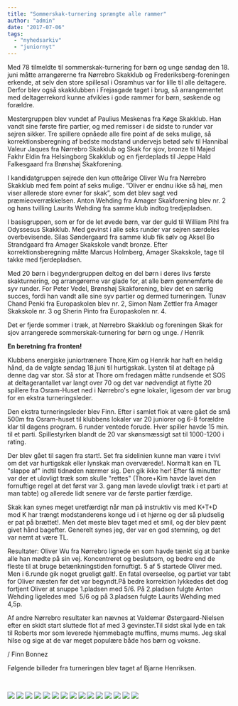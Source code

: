 ```yaml
---
title: "Sommerskak-turnering sprængte alle rammer"
author: "admin"
date: "2017-07-06"
tags: 
  - "nyhedsarkiv"
  - "juniornyt"
---
```


Med 78 tilmeldte til sommerskak-turnering for børn og unge søndag den 18. juni måtte arrangørerne fra Nørrebro Skakklub og Frederiksberg-foreningen erkende, at selv den store spillesal i Osramhus var for lille til alle deltagere. Derfor blev også skakklubben i Frejasgade taget i brug, så arrangementet med deltagerrekord kunne afvikles i gode rammer for børn, søskende og forældre.

Mestergruppen blev vundet af Paulius Meskenas fra Køge Skakklub. Han vandt sine første fire partier, og med remisser i de sidste to runder var sejren sikker. Tre spillere opnåede alle fire point af de seks mulige, så korrektionsberegning af bedste modstand undervejs betød sølv til Hannibal Valeur Jaques fra Nørrebro Skakklub og Skak for sjov, bronze til Majed Fakhr Eldin fra Helsingborg Skakklub og en fjerdeplads til Jeppe Hald Falkesgaard fra Brønshøj Skakforening.

I kandidatgruppen sejrede den kun otteårige Oliver Wu fra Nørrebro Skakklub med fem point af seks mulige. ”Oliver er endnu ikke så høj, men viser allerede store evner for skak”, som det blev sagt ved præmieoverrækkelsen. Anton Wehding fra Amager Skakforening blev nr. 2 og hans tvilling Laurits Wehding fra samme klub indtog tredjepladsen.

I basisgruppen, som er for de let øvede børn, var der guld til William Pihl fra Odyssesus Skakklub. Med gevinst i alle seks runder var sejren særdeles overbevisende. Silas Søndergaard fra samme klub fik sølv og Aksel Bo Strandgaard fra Amager Skakskole vandt bronze. Efter korrektionsberegning måtte Marcus Holmberg, Amager Skakskole, tage til takke med fjerdepladsen.

Med 20 børn i begyndergruppen deltog en del børn i deres livs første skakturnering, og arrangørerne var glade for, at alle børn gennemførte de syv runder. For Peter Vedel, Brønshøj Skakforening, blev det en særlig succes, fordi han vandt alle sine syv partier og dermed turneringen. Tunav Chand Penki fra Europaskolen blev nr. 2, Simon Nam Zettler fra Amager Skakskole nr. 3 og Sherin Pinto fra Europaskolen nr. 4.

Det er fjerde sommer i træk, at Nørrebro Skakklub og foreningen Skak for sjov arrangerede sommerskak-turnering for børn og unge. / Henrik

**En beretning fra fronten!**

Klubbens energiske juniortrænere Thore,Kim og Henrik har haft en heldig hånd, da de valgte søndag 18.juni til hurtigskak. Lysten til at deltage på denne dag var stor. Så stor at Thore om fredagen måtte rundsende et SOS at deltagerantallet var langt over 70 og det var nødvendigt at flytte 20 spillere fra Osram-Huset ned i Nørrebro's egne lokaler, ligesom der var brug for en ekstra turneringsleder.

Den ekstra turneringsleder blev Finn. Efter i samlet flok at være gået de små 500m fra Osram-huset til klubbens lokaler var 20 juniorer og 6-8 forældre klar til dagens program. 6 runder ventede forude. Hver spiller havde 15 min. til et parti. Spillestyrken blandt de 20 var skønsmæssigt sat til 1000-1200 i rating.

Der blev gået til sagen fra start!. Set fra sidelinien kunne man være i tvivl om det var hurtigskak eller lynskak man overværede!. Normalt kan en TL "slappe af" indtil tidnøden nærmer sig. Den gik ikke her! Efter få minutter var der et ulovligt træk som skulle "rettes" (Thore+Kim havde lavet den fornuftige regel at det først var 3. gang man lavede ulovligt træk i et parti at man tabte) og allerede lidt senere var de første partier færdige.

Skak kan synes meget uretfærdigt når man på instruktiv vis med K+T+D mod K har trængt modstanderens konge ud i et hjørne og der så pludselig er pat på brættet!. Men det meste blev taget med et smil, og der blev pænt givet hånd bagefter. Generelt synes jeg, der var en god stemning, og det var nemt at være TL.

Resultater: Oliver Wu fra Nørrebro lignede en som havde tænkt sig at banke alle han mødte på sin vej. Koncentreret og beslutsom, og bedre end de fleste til at bruge betænkningstiden fornuftigt. 5 af 5 startede Oliver med. Men i 6.runde gik noget grueligt galt!. En fatal overseelse, og partiet var tabt for Oliver næsten før det var begyndt.På bedre korrektion lykkedes det dog fortjent Oliver at snuppe 1.pladsen med 5/6. På 2.pladsen fulgte Anton Wehding ligeledes med  5/6 og på 3.pladsen fulgte Laurits Wehding med 4,5p.

Af andre Nørrebro resultater kan nævnes at Valdemar Østergaard-Nielsen efter en skidt start sluttede flot af med 3 gevinster.Til sidst skal lyde en tak til Roberts mor som leverede hjemmebagte muffins, mums mums. Jeg skal hilse og sige at de var meget populære både hos børn og voksne.

/ Finn Bonnez

Følgende billeder fra turneringen blev taget af Bjarne Henriksen.

 

![](/images/Børneskak-36-1024x749.jpg) ![](/images/Børneskak-34.jpg) ![](/images/Børneskak-30-1024x608.jpg) ![](/images/Børneskak-26-1024x590.jpg) ![](/images/Børneskak-23.jpg) ![](/images/Børneskak-22-1024x768.jpg) ![](/images/Børneskak-21-1024x907.jpg) ![](/images/Børneskak-17-1024x661.jpg) ![](/images/Børneskak-16-1024x768.jpg) ![](/images/Børneskak-13-1024x661.jpg) ![](/images/Børneskak-10-1024x768.jpg) ![](/images/Børneskak-7-1024x768.jpg) ![](/images/Børneskak-4-1024x682.jpg) ![](/images/Børneskak-3-1024x763.jpg) ![](/images/Børneskak-1-1024x617.jpg)
